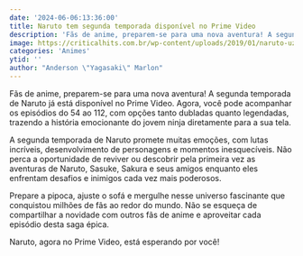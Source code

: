 ```yaml
---
date: '2024-06-06:13:36:00'
title: Naruto tem segunda temporada disponível no Prime Video
description: 'Fãs de anime, preparem-se para uma nova aventura! A segunda temporada de Naruto já está disponível no Prime Video. Agora, você pode acompanhar os episódios do 54 ao 112, com opções tanto dubladas quanto legendadas, trazendo a história emocionante do jovem ninja diretamente para a sua tela.'
image: https://criticalhits.com.br/wp-content/uploads/2019/01/naruto-uzumaki_qabz.png
categories: 'Animes'
ytid: ''
author: "Anderson \"Yagasaki\" Marlon"
---
```


Fãs de anime, preparem-se para uma nova aventura! A segunda temporada de Naruto já está disponível no Prime Video. Agora, você pode acompanhar os episódios do 54 ao 112, com opções tanto dubladas quanto legendadas, trazendo a história emocionante do jovem ninja diretamente para a sua tela.

A segunda temporada de Naruto promete muitas emoções, com lutas incríveis, desenvolvimento de personagens e momentos inesquecíveis. Não perca a oportunidade de reviver ou descobrir pela primeira vez as aventuras de Naruto, Sasuke, Sakura e seus amigos enquanto eles enfrentam desafios e inimigos cada vez mais poderosos.

Prepare a pipoca, ajuste o sofá e mergulhe nesse universo fascinante que conquistou milhões de fãs ao redor do mundo. Não se esqueça de compartilhar a novidade com outros fãs de anime e aproveitar cada episódio desta saga épica.

Naruto, agora no Prime Video, está esperando por você!
